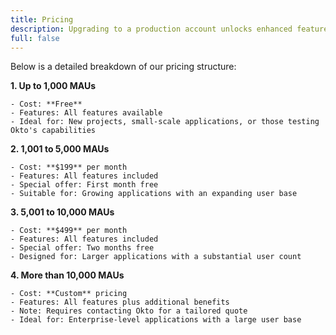 ```yaml
---
title: Pricing
description: Upgrading to a production account unlocks enhanced features and support, reflecting in the associated costs. Okto's pricing model is based on Monthly Active Users (MAUs) and is designed to accommodate various scales of operation. 
full: false
---
```


Below is a detailed breakdown of our pricing structure:

**1\. Up to 1,000 MAUs**

    - Cost: **Free**  
    - Features: All features available  
    - Ideal for: New projects, small-scale applications, or those testing Okto's capabilities

**2\. 1,001 to 5,000 MAUs**

    - Cost: **$199** per month  
    - Features: All features included  
    - Special offer: First month free  
    - Suitable for: Growing applications with an expanding user base

**3\. 5,001 to 10,000 MAUs**

    - Cost: **$499** per month  
    - Features: All features included  
    - Special offer: Two months free  
    - Designed for: Larger applications with a substantial user count

**4\. More than 10,000 MAUs**

    - Cost: **Custom** pricing  
    - Features: All features plus additional benefits  
    - Note: Requires contacting Okto for a tailored quote  
    - Ideal for: Enterprise-level applications with a large user base